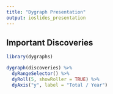 ```yaml
---
title: "Dygraph Presentation"
output: ioslides_presentation
---
```


## Important Discoveries

```r
library(dygraphs)

dygraph(discoveries) %>%
  dyRangeSelector() %>%
  dyRoll(5, showRoller = TRUE) %>%
  dyAxis("y", label = "Total / Year")
```

